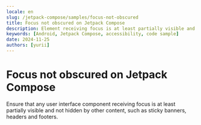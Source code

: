 ```yaml
---
locale: en
slug: /jetpack-compose/samples/focus-not-obscured
title: Focus not obscured on Jetpack Compose
description: Element receiving focus is at least partially visible and not obscured by other content.
keywords: [Android, Jetpack Compose, accessibility, code sample]
date: 2024-11-25
authors: [yurii]
---
```


# Focus not obscured on Jetpack Compose

Ensure that any user interface component receiving focus is at least partially visible and not hidden by other content, such as sticky banners, headers and footers.

<CodeSample id="focus-not-obscured" platform="jetpack-compose" locale="en"/>
